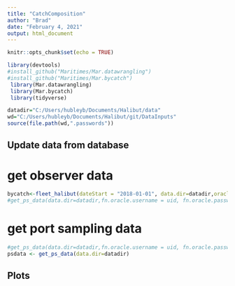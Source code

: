 ```yaml
---
title: "CatchComposition"
author: "Brad"
date: "February 4, 2021"
output: html_document
---
```


```r
knitr::opts_chunk$set(echo = TRUE)

library(devtools)
#install_github("Maritimes/Mar.datawrangling")
#install_github("Maritimes/Mar.bycatch")
 library(Mar.datawrangling)
 library(Mar.bycatch)
 library(tidyverse)

datadir="C:/Users/hubleyb/Documents/Halibut/data"
wd="C:/Users/hubleyb/Documents/Halibut/git/DataInputs"
source(file.path(wd,".passwords"))

```

## Update data from database 

# get observer data
```r

bycatch<-fleet_halibut(dateStart = "2018-01-01", data.dir=datadir,oracle.username=uid,oracle.password=pwd,usepkg='roracle',oracle.dsn='ptran', useLocal=F)
#get_ps_data(data.dir=datadir,fn.oracle.username = uid, fn.oracle.password = pwd, fn.oracle.dsn = 'ptran',usepkg='roracle',force.extract=T)

```

# get port sampling data

```r
#get_ps_data(data.dir=datadir,fn.oracle.username = uid, fn.oracle.password = pwd, fn.oracle.dsn = 'ptran',usepkg='roracle',force.extract=T)
psdata <- get_ps_data(data.dir=datadir)

```




##  Plots



```r

```


